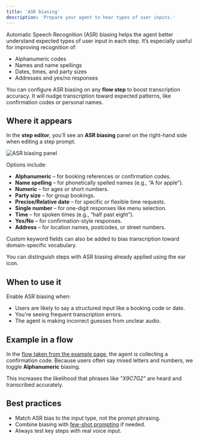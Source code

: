 ```yaml
---
title: 'ASR biasing'
description: 'Prepare your agent to hear types of user inputs.'
---
```


Automatic Speech Recognition (ASR) biasing helps the agent better understand expected types of user input in each step. It’s especially useful for improving recognition of:

- Alphanumeric codes
- Names and name spellings
- Dates, times, and party sizes
- Addresses and yes/no responses

You can configure ASR biasing on any **flow step** to boost transcription accuracy. It will nudge transcription toward expected patterns, like confirmation codes or personal names.

## Where it appears

In the **step editor**, you'll see an **ASR biasing** panel on the right-hand side when editing a step prompt.

![ASR biasing panel](/images/asr-opened.png)

Options include:

- **Alphanumeric** – for booking references or confirmation codes.
- **Name spelling** – for phonetically spelled names (e.g., “A for apple”).
- **Numeric** – for ages or short numbers.
- **Party size** – for group bookings.
- **Precise/Relative date** – for specific or flexible time requests.
- **Single number** – for one-digit responses like menu selection.
- **Time** – for spoken times (e.g., “half past eight”).
- **Yes/No** – for confirmation-style responses.
- **Address** – for location names, postcodes, or street numbers.

Custom keyword fields can also be added to bias transcription toward domain-specific vocabulary.

You can distinguish steps with ASR biasing already applied using the <Icon icon="ear" iconType="solid" /> ear icon.

## When to use it

Enable ASR biasing when:

- Users are likely to say a structured input like a booking code or date.
- You're seeing frequent transcription errors.
- The agent is making incorrect guesses from unclear audio.

## Example in a flow

In the [flow taken from the example page](example), the agent is collecting a confirmation code. Because users often say mixed letters and numbers, we toggle **Alphanumeric** biasing.

This increases the likelihood that phrases like *"X9C7G2"* are heard and transcribed accurately.

## Best practices

- Match ASR bias to the input type, not the prompt phrasing.
- Combine biasing with [few-shot prompting](few-shot-prompting) if needed.
- Always test key steps with real voice input.
